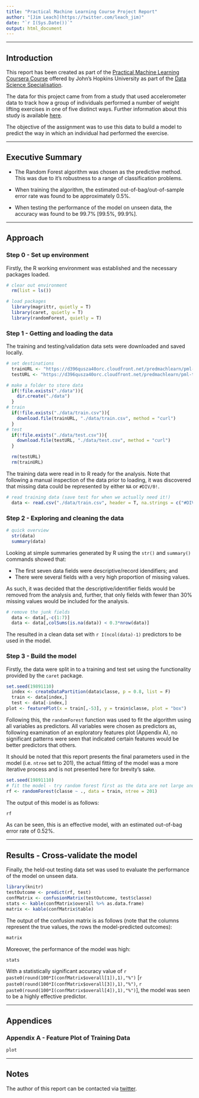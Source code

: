 ```yaml
---
title: "Practical Machine Learning Course Project Report"
author: "[Jim Leach](https://twitter.com/leach_jim)"
date: "`r I(Sys.Date())`"
output: html_document
---
```


****

## Introduction

This report has been created as part of the [Practical Machine Learning Coursera Course](https://www.coursera.org/course/predmachlearn) offered by John's Hopkins University as part of the [Data Science Specialisation](https://www.coursera.org/specialization/jhudatascience/1?utm_medium=courseDescripTop).

The data for this project came from from a study that used accelerometer data to track how a group of individuals performed a number of weight lifting exercises in one of five distinct ways. Further information about this study is available [here](http://groupware.les.inf.puc-rio.br/har).

The objective of the assignment was to use this data to build a model to predict the way in which an individual had performed the exercise.  

****

## Executive Summary

* The Random Forest algorithm was chosen as the predictive method. This was due to it's robustness to a range of classification problems.

* When training the algorithm, the estimated out-of-bag/out-of-sample error rate was found to be approximately 0.5%.

* When testing the performance of the model on unseen data, the accuracy was found to be 99.7% [99.5%, 99.9%].

****

## Approach

### Step 0 - Set up environment

Firstly, the R working environment was established and the necessary packages loaded.

```r
# clear out environment
  rm(list = ls())

# load packages
  library(magrittr, quietly = T)
  library(caret, quietly = T)
  library(randomForest, quietly = T)
```

### Step 1 - Getting and loading the data

The training and testing/validation data sets were downloaded and saved locally.

```r
# set destinations
  trainURL <- "https://d396qusza40orc.cloudfront.net/predmachlearn/pml-training.csv"
  testURL <- "https://d396qusza40orc.cloudfront.net/predmachlearn/pml-testing.csv"

# make a folder to store data
  if(!file.exists("./data")){
    dir.create("./data")
  }
# train
  if(!file.exists("./data/train.csv")){
    download.file(trainURL, "./data/train.csv", method = "curl")
  }
# test
  if(!file.exists("./data/test.csv")){
    download.file(testURL, "./data/test.csv", method = "curl")
  }

  rm(testURL)
  rm(trainURL)
```

The training data were read in to R ready for the analysis. Note that following a manual inspection of the data prior to loading, it was discovered that missing data could be represented by either `NA` or `#DIV/0!`.

```r
# read training data (save test for when we actually need it!)
  data <- read.csv("./data/train.csv", header = T, na.strings = c("#DIV/0!", "NA"))
```

### Step 2 - Exploring and cleaning the data
```r
# quick overview
  str(data) 
  summary(data)
```

Looking at simple summaries generated by R using the `str()` and `summary()` commands showed that:

* The first seven data fields were descriptive/record idendifiers; and
* There were several fields with a very high proportion of missing values. 

As such, it was decided that the descriptive/identifier fields would be removed from the analysis and, further, that only fields with fewer than 30% missing values would be included for the analysis.

```r
# remove the junk fields
  data <- data[,-c(1:7)]
  data <- data[,colSums(is.na(data)) < 0.3*nrow(data)]
```

The resulted in a clean data set with `r I(ncol(data)-1)` predictors to be used in the model.

### Step 3 - Build the model

Firstly, the data were split in to a training and test set using the functionality provided by the `caret` package.
```r
set.seed(19891110)
  index <- createDataPartition(data$classe, p = 0.8, list = F)
  train <- data[index,]
  test <- data[-index,]
plot <- featurePlot(x = train[,-53], y = train$classe, plot = "box")
```

Following this, the `randomForest` function was used to fit the algorithm using all variables as predictors. All variables were chosen as predictors as, following examination of an exploratory features plot (Appendix A), no significant patterns were seen that indicated certain features would be better predictors that others.

It should be noted that this report presents the final parameters used in the model (i.e. `ntree` set to 201), the actual fitting of the model was a more iterative process and is not presented here for brevity's sake.

```r
set.seed(19891110)
# fit the model - try random forest first as the data are not large and it's a robust method
rf <- randomForest(classe ~ ., data = train, ntree = 201)
```

The output of this model is as follows:
```r
rf
```

As can be seen, this is an effective model, with an estimated out-of-bag error rate of 0.52%.

***

## Results - Cross-validate the model

Finally, the held-out testing data set was used to evaluate the performance of the model on unseen data.

```r
library(knitr)
testOutcome <- predict(rf, test)
confMatrix <- confusionMatrix(testOutcome, test$classe)
stats <- kable(confMatrix$overall %>% as.data.frame)
matrix <- kable(confMatrix$table)
```

The output of the confusion matrix is as follows (note that the columns represent the true values, the rows the model-predicted outcomes):
```r
matrix
```

Moreover, the performance of the model was high:
```r
stats
```

With a statistically significant accuracy value of `r paste0(round(100*I(confMatrix$overall[1]),1),"%")` [`r paste0(round(100*I(confMatrix$overall[3]),1),"%")`, `r paste0(round(100*I(confMatrix$overall[4]),1),"%")`], the model was seen to be a highly effective predictor.

***

## Appendices

### Appendix A - Feature Plot of Training Data

```r
plot
```

***

## Notes

The author of this report can be contacted via [twitter](https://twitter.com/leach_jim).




